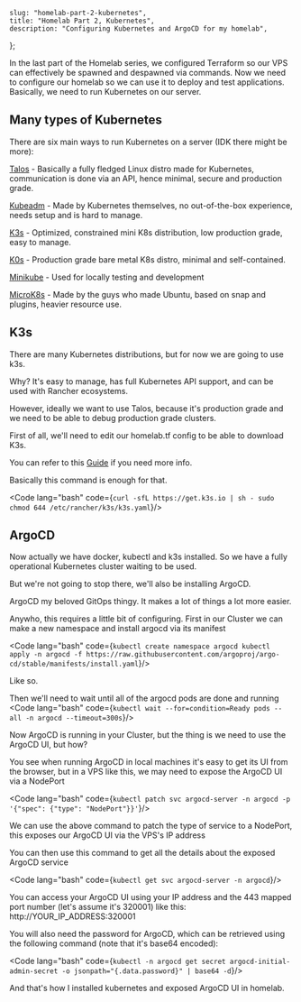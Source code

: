 
    slug: "homelab-part-2-kubernetes",
    title: "Homelab Part 2, Kubernetes",
    description: "Configuring Kubernetes and ArgoCD for my homelab",
};
 
In the last part of the Homelab series, we configured Terraform so our VPS can effectively be spawned and despawned via commands.
Now we need to configure our homelab so we can use it to deploy and test applications. Basically, we need to run Kubernetes on our server.

## Many types of Kubernetes

There are six main ways to run Kubernetes on a server (IDK there might be more):

[Talos](https://www.talos.dev/) - Basically a fully fledged Linux distro made for Kubernetes, communication is done via an API, hence minimal, secure and production grade.

[Kubeadm](https://kubernetes.io/docs/setup/production-environment/tools/kubeadm/install-kubeadm/) - Made by Kubernetes themselves, no out-of-the-box experience, needs setup and is hard to manage.

[K3s](https://k3s.io/) - Optimized, constrained mini K8s distribution, low production grade, easy to manage.

[K0s](https://k0sproject.io/) - Production grade bare metal K8s distro, minimal and self-contained.

[Minikube](https://minikube.sigs.k8s.io/docs/) - Used for locally testing and development

[MicroK8s](https://microk8s.io/) - Made by the guys who made Ubuntu, based on snap and plugins, heavier resource use.

## K3s

There are many Kubernetes distributions, but for now we are going to use k3s.

Why? It's easy to manage, has full Kubernetes API support, and can be used with Rancher ecosystems.

However, ideally we want to use Talos, because it's production grade and we need to be able to debug production grade clusters.

First of all, we'll need to edit our homelab.tf config to be able to download K3s.

You can refer to this [Guide](https://www.digitalocean.com/community/tutorials/how-to-setup-k3s-kubernetes-cluster-on-ubuntu) if you need more info.

Basically this command is enough for that.

<Code lang="bash" code={`
curl -sfL https://get.k3s.io | sh -
sudo chmod 644 /etc/rancher/k3s/k3s.yaml
`}/>

## ArgoCD

Now actually we have docker, kubectl and k3s installed. So we have a fully operational Kubernetes cluster waiting to be used.

But we're not going to stop there, we'll also be installing ArgoCD.

ArgoCD my beloved GitOps thingy. It makes a lot of things a lot more easier.

Anywho, this requires a little bit of configuring. First in our Cluster we can make a new namespace and install argocd via its manifest

<Code lang="bash" code={`
kubectl create namespace argocd
kubectl apply -n argocd -f https://raw.githubusercontent.com/argoproj/argo-cd/stable/manifests/install.yaml
`}/>

Like so.

Then we'll need to wait until all of the argocd pods are done and running
<Code lang="bash" code={`
kubectl wait --for=condition=Ready pods --all -n argocd --timeout=300s
`}/>

Now ArgoCD is running in your Cluster, but the thing is we need to use the ArgoCD UI, but how?

You see when running ArgoCD in local machines it's easy to get its UI from the browser, but in a VPS like this, we may need to expose the ArgoCD UI via a NodePort

<Code lang="bash" code={`
kubectl patch svc argocd-server -n argocd -p '{"spec": {"type": "NodePort"}}'
`}/>

We can use the above command to patch the type of service to a NodePort, this exposes our ArgoCD UI via the VPS's IP address

You can then use this command to get all the details about the exposed ArgoCD service

<Code lang="bash" code={`
kubectl get svc argocd-server -n argocd
`}/>

You can access your ArgoCD UI using your IP address and the 443 mapped port number (let's assume it's 320001) like this: http://YOUR_IP_ADDRESS:320001

You will also need the password for ArgoCD, which can be retrieved using the following command (note that it's base64 encoded):

<Code lang="bash" code={`
kubectl -n argocd get secret argocd-initial-admin-secret -o jsonpath="{.data.password}" | base64 -d
`}/>

And that's how I installed kubernetes and exposed ArgoCD UI in homelab.
